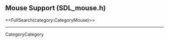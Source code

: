<!-- #master-page:CategoryTemplate -->
<!-- #master-date:Unknown-Date -->
<!-- format wiki -->
<!-- language en -->

== Mouse Support (SDL_mouse.h) ==

<<FullSearch(category:CategoryMouse)>>

----
CategoryCategory
